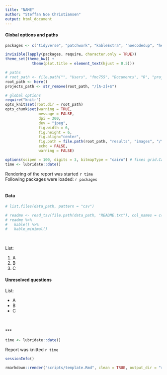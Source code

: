 ```yaml
---
title: "NAME"
author: "Steffan Noe Christiansen"
output: html_document
---
```


#### Global options and paths
```r
packages <- c("tidyverse", "patchwork", "kableExtra", "noecodedup", "here")

invisible(lapply(packages, require, character.only = TRUE)) 
theme_set(theme_bw() + 
            theme(plot.title = element_text(hjust = 0.5)))
```

```r
# paths
# root_path <- file.path("", "Users", "fmc755", "Documents", "R", "projects")
root_path <- here()
projects_path <- str_remove(root_path, "/[A-z]+$")

# global options
require("knitr")
opts_knit$set(root.dir = root_path)
opts_chunk$set(warning = TRUE,
               message = FALSE,
               dpi = 300,
               dev = "jpeg",
               fig.width = 6,
               fig.height = 6,
               fig.align="center", 
               fig.path = file.path(root_path, "results", "images", "/"),
               echo = FALSE,
               warning = FALSE)

options(scipen = 100, digits = 3, bitmapType = "cairo") # fixes grid.Call warning 
time <- lubridate::date()
```

Rendering of the report was started `r time` <br> Following packages
were loaded: `r packages` <br><br>


#### Data
```r
# list.files(data_path, pattern = "csv")

# readme <- read_tsv(file.path(data_path, "README.txt"), col_names = c("README"))
# readme %>% 
#   kable() %>% 
#   kable_minimal()
```
<br>

List: <br> 

  1) A
  2) B
  3) C


#### Unresolved questions
List: <br> 

  * A 
  * B 
  * C

 <br><br> 
***
```r
time <- lubridate::date()
```
Report was knitted `r time` <br>


```r
sessionInfo()
```


```r
rmarkdown::render("scripts/template.Rmd", clean = TRUE, output_dir = "reports/")
```
<br>
